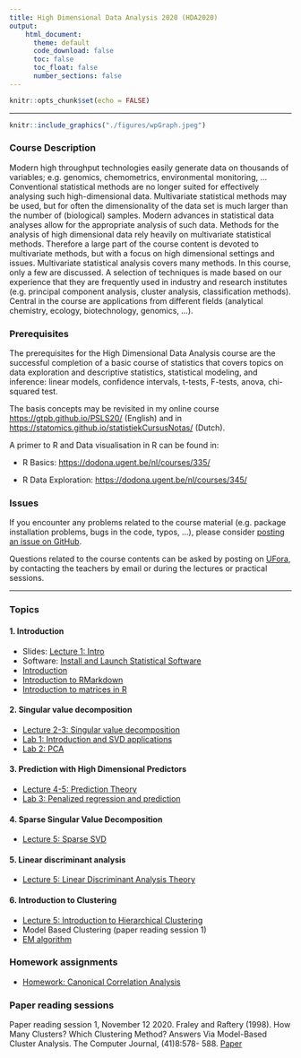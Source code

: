 ```yaml
---
title: High Dimensional Data Analysis 2020 (HDA2020)
output:
    html_document:
      theme: default
      code_download: false
      toc: false
      toc_float: false
      number_sections: false
---
```


```r
knitr::opts_chunk$set(echo = FALSE)
```

***

```r
knitr::include_graphics("./figures/wpGraph.jpeg")
```


### Course Description

Modern high throughput technologies easily generate data on thousands of variables; e.g. genomics, chemometrics, environmental monitoring, ... Conventional statistical methods are no longer suited for effectively analysing such high-dimensional data. Multivariate statistical methods may be used, but for often the dimensionality of the data set is much larger than the number of (biological) samples. Modern advances in statistical data analyses allow for the appropriate analysis of such data.  Methods for the analysis of high dimensional data rely heavily on multivariate statistical methods. Therefore a large part of the course content is devoted to multivariate methods, but with a focus on high dimensional settings and issues.  Multivariate statistical analysis covers many methods. In this course, only a few are discussed. A selection of techniques is made based on our experience that they are frequently used in industry and research institutes (e.g. principal component analysis, cluster analysis, classification methods). Central in the course are applications from different fields (analytical chemistry, ecology, biotechnology, genomics, …).

### Prerequisites

The prerequisites for the High Dimensional Data Analysis course are the successful completion of a basic course of statistics that covers topics on data exploration and descriptive statistics, statistical modeling, and inference: linear models, confidence intervals, t-tests, F-tests, anova, chi-squared test.

The basis concepts may be revisited in my online course <https://gtpb.github.io/PSLS20/> (English) and in <https://statomics.github.io/statistiekCursusNotas/> (Dutch).

A primer to R and Data visualisation  in R can be found in:

- R Basics: <https://dodona.ugent.be/nl/courses/335/>

- R Data Exploration: <https://dodona.ugent.be/nl/courses/345/>

### Issues

If you encounter any problems related to the course material (e.g. package installation problems, bugs in the code, typos, ...), please consider [posting an issue on GitHub](https://github.com/statOmics/HDA2020/issues).

Questions related to the course contents can be asked by posting on [UFora](https://ufora.ugent.be/d2l/le/221212/discussions/topics/23086/View), by contacting the teachers by email or during the lectures or practical sessions.

---

### Topics

#### 1. Introduction

  - Slides: [Lecture 1: Intro](slides/IntroHighDim.pdf)
  - Software: [Install and Launch Statistical Software](./software4stats.html)
  - [Introduction](./intro.html)
  - [Introduction to RMarkdown](./Introduction-RMarkdown.html)
  - [Introduction to matrices in R](./Introduction-Matrices-R.html)


#### 2. Singular value decomposition

  - [Lecture 2-3: Singular value decomposition](./svd.html)
  - [Lab 1: Introduction and SVD applications](./Lab1-Intro-SVD.html)
  - [Lab 2: PCA](./Lab2-PCA.html)

#### 3. Prediction with High Dimensional Predictors

  - [Lecture 4-5: Prediction Theory](./prediction.html)
  - [Lab 3: Penalized regression and prediction](./Lab3-Penalized-Regression.html)

#### 4. Sparse Singular Value Decomposition

  - [Lecture 5: Sparse SVD](./sparseSvd.html)

#### 5. Linear discriminant analysis

  - [Lecture 5: Linear Discriminant Analysis Theory](./lda.html)

#### 6. Introduction to Clustering

  - [Lecture 5: Introduction to Hierarchical Clustering](./hclust.html)
  - Model Based Clustering (paper reading session 1)
  - [EM algorithm](./em.html)

### Homework assignments

- [Homework: Canonical Correlation Analysis](./HW-CCA.html)

### Paper reading sessions

Paper reading session 1, November 12 2020. Fraley and Raftery (1998). How Many Clusters? Which Clustering Method? Answers Via
Model-Based Cluster Analysis. The Computer Journal, (41)8:578- 588. [Paper](https://sites.stat.washington.edu/people/raftery/Research/PDF/fraley1998.pdf)
